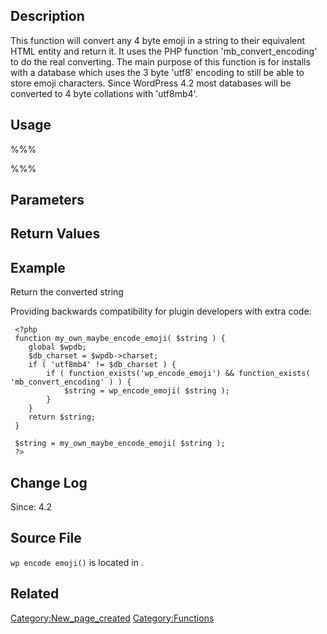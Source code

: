 {{Languages|
{{en|Function Reference/wp_encode_emoji}}
}}

== Description ==
This function will convert any 4 byte emoji in a string to their equivalent HTML entity and return it. It uses the PHP function 'mb_convert_encoding' to do the real converting. The main purpose of this function is for installs with a database which uses the 3 byte 'utf8' encoding to still be able to store emoji characters. Since WordPress 4.2 most databases will be converted to 4 byte collations with 'utf8mb4'.

== Usage ==
%%% <?php echo wp_encode_emoji( $content ); ?> %%%

== Parameters ==
{{Parameter|$content|string|The string of text that is to be converted. There is no default.|mandatory}}

== Return Values ==
{{Return||string|Encoded content. If the content includes 4 byte emoji, it will convert it to the equivalent HTML entity.}}

== Example ==
Return the converted string
 <?php $content = wp_encode_emoji( $content ); ?>

Providing backwards compatibility for plugin developers with extra code:
<pre>
 <?php
 function my_own_maybe_encode_emoji( $string ) {
	global $wpdb;
	$db_charset = $wpdb->charset;
	if ( 'utf8mb4' != $db_charset ) {
		if ( function_exists('wp_encode_emoji') && function_exists( 'mb_convert_encoding' ) ) {
			$string = wp_encode_emoji( $string );
		}
	}
	return $string;
 }

 $string = my_own_maybe_encode_emoji( $string );
 ?>
</pre>

== Change Log ==

Since: 4.2

== Source File ==
<!-- Need links to current source code files -->
<tt>wp encode emoji()</tt> is located in {{Trac|wp-includes/formatting.php}}.

== Related ==

{{Stub}}
[[Category:New_page_created]]
[[Category:Functions]]
